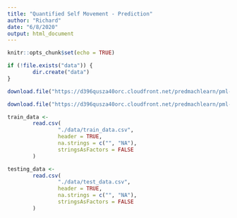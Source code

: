 ```yaml
---
title: "Quantified Self Movement - Prediction"
author: "Richard"
date: "6/8/2020"
output: html_document
---
```


```r
knitr::opts_chunk$set(echo = TRUE)
```

```r
if (!file.exists("data")) {
        dir.create("data")
}

download.file("https://d396qusza40orc.cloudfront.net/predmachlearn/pml-training.csv", destfile = "./data/train_data.csv")

download.file("https://d396qusza40orc.cloudfront.net/predmachlearn/pml-testing.csv", destfile = "./data/test_data.csv")
```


```r
train_data <-
        read.csv(
                "./data/train_data.csv",
                header = TRUE,
                na.strings = c("", "NA"),
                stringsAsFactors = FALSE
        )

testing_data <-
        read.csv(
                "./data/test_data.csv",
                header = TRUE,
                na.strings = c("", "NA"),
                stringsAsFactors = FALSE
        )
```

